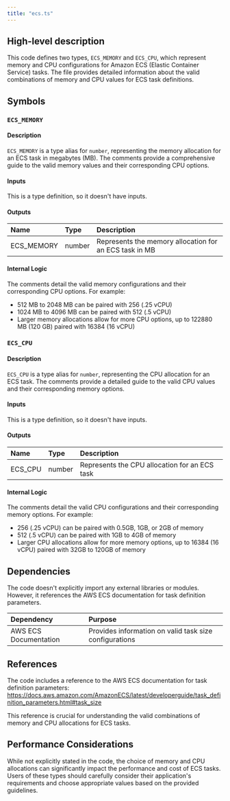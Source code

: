 ```yaml
---
title: "ecs.ts"
---
```


## High-level description
This code defines two types, `ECS_MEMORY` and `ECS_CPU`, which represent memory and CPU configurations for Amazon ECS (Elastic Container Service) tasks. The file provides detailed information about the valid combinations of memory and CPU values for ECS task definitions.

## Symbols

### `ECS_MEMORY`
#### Description
`ECS_MEMORY` is a type alias for `number`, representing the memory allocation for an ECS task in megabytes (MB). The comments provide a comprehensive guide to the valid memory values and their corresponding CPU options.

#### Inputs
This is a type definition, so it doesn't have inputs.

#### Outputs
| Name | Type | Description |
|:-----|:-----|:------------|
| ECS_MEMORY | number | Represents the memory allocation for an ECS task in MB |

#### Internal Logic
The comments detail the valid memory configurations and their corresponding CPU options. For example:
- 512 MB to 2048 MB can be paired with 256 (.25 vCPU)
- 1024 MB to 4096 MB can be paired with 512 (.5 vCPU)
- Larger memory allocations allow for more CPU options, up to 122880 MB (120 GB) paired with 16384 (16 vCPU)

### `ECS_CPU`
#### Description
`ECS_CPU` is a type alias for `number`, representing the CPU allocation for an ECS task. The comments provide a detailed guide to the valid CPU values and their corresponding memory options.

#### Inputs
This is a type definition, so it doesn't have inputs.

#### Outputs
| Name | Type | Description |
|:-----|:-----|:------------|
| ECS_CPU | number | Represents the CPU allocation for an ECS task |

#### Internal Logic
The comments detail the valid CPU configurations and their corresponding memory options. For example:
- 256 (.25 vCPU) can be paired with 0.5GB, 1GB, or 2GB of memory
- 512 (.5 vCPU) can be paired with 1GB to 4GB of memory
- Larger CPU allocations allow for more memory options, up to 16384 (16 vCPU) paired with 32GB to 120GB of memory

## Dependencies
The code doesn't explicitly import any external libraries or modules. However, it references the AWS ECS documentation for task definition parameters.

| Dependency | Purpose |
|:-----------|:--------|
| AWS ECS Documentation | Provides information on valid task size configurations |

## References
The code includes a reference to the AWS ECS documentation for task definition parameters:
https://docs.aws.amazon.com/AmazonECS/latest/developerguide/task_definition_parameters.html#task_size

This reference is crucial for understanding the valid combinations of memory and CPU allocations for ECS tasks.

## Performance Considerations
While not explicitly stated in the code, the choice of memory and CPU allocations can significantly impact the performance and cost of ECS tasks. Users of these types should carefully consider their application's requirements and choose appropriate values based on the provided guidelines.